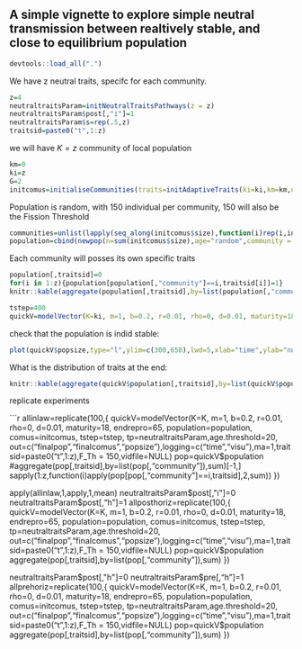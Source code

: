 

## A simple vignette to explore simple neutral transmission between realtively stable, and close to equilibrium population

```r
devtools::load_all(".")
```

We have z neutral traits, specifc for each community.

```r
z=4
neutraltraitsParam=initNeutralTraitsPathways(z = z)
neutraltraitsParam$post[,"i"]=1
neutraltraitsParam$s=rep(.5,z)
traitsid=paste0("t",1:z)
```


we will have $K=z$  community of local population

```r
km=0
ki=z
G=2
initcomus=initialiseCommunities(traits=initAdaptiveTraits(ki=ki,km=km,n=20),coordinates=random2Dgrid(K=ki+km,Gx=G),G=G,sizes=150,plot=T)
```

Population is random, with 150 individual per community, 150 will also be the Fission Threshold
```r
communities=unlist(lapply(seq_along(initcomus$size),function(i)rep(i,initcomus$size[i])))
population=cbind(newpop(n=sum(initcomus$size),age="random",community = communities),initNeutralTraits(sum(initcomus$size),z))
```

Each community will posses its own specific traits

```r
population[,traitsid]=0
for(i in 1:z){population[population[,"community"]==i,traitsid[i]]=1}
knitr::kable(aggregate(population[,traitsid],by=list(population[,"community"]),sum))
```


```r
tstep=400
quickV=modelVector(K=ki, m=1, b=0.2, r=0.01, rho=0, d=0.01, maturity=18, endrepro=65, population=population, comus=initcomus, tstep=tstep, tp=neutraltraitsParam,age.threshold=20, out=c("finalpop","finalcomus","popsize"),logging=c("time"),ma=1,traitsid=paste0("t",1:z),F_Th = 150)
```

check that the population is indid stable:

```r
plot(quickV$popsize,type="l",ylim=c(300,650),lwd=5,xlab="time",ylab="number of individual")
```

What is the distribution of traits at the end:

```r
knitr::kable(aggregate(quickV$population[,traitsid],by=list(quickV$population[,"community"]),FUN=getRatio))
```



replicate experiments

```r

allinlaw=replicate(100,{
                       quickV=modelVector(K=K, m=1, b=0.2, r=0.01, rho=0, d=0.01, maturity=18, endrepro=65, population=population, comus=initcomus, tstep=tstep, tp=neutraltraitsParam,age.threshold=20, out=c("finalpop","finalcomus","popsize"),logging=c("time","visu"),ma=1,traitsid=paste0("t",1:z),F_Th = 150,vidfile=NULL)
                       pop=quickV$population
                       #aggregate(pop[,traitsid],by=list(pop[,"community"]),sum)[-1,]
                       sapply(1:z,function(i)apply(pop[pop[,"community"]==i,traitsid],2,sum))
})

apply(allinlaw,1,apply,1,mean)
neutraltraitsParam$post[,"i"]=0
neutraltraitsParam$post[,"h"]=1
allposthoriz=replicate(100,{
                       quickV=modelVector(K=K, m=1, b=0.2, r=0.01, rho=0, d=0.01, maturity=18, endrepro=65, population=population, comus=initcomus, tstep=tstep, tp=neutraltraitsParam,age.threshold=20, out=c("finalpop","finalcomus","popsize"),logging=c("time","visu"),ma=1,traitsid=paste0("t",1:z),F_Th = 150,vidfile=NULL)
                       pop=quickV$population
                       aggregate(pop[,traitsid],by=list(pop[,"community"]),sum)
})

neutraltraitsParam$post[,"h"]=0
neutraltraitsParam$pre[,"h"]=1
allprehoriz=replicate(100,{
                       quickV=modelVector(K=K, m=1, b=0.2, r=0.01, rho=0, d=0.01, maturity=18, endrepro=65, population=population, comus=initcomus, tstep=tstep, tp=neutraltraitsParam,age.threshold=20, out=c("finalpop","finalcomus","popsize"),logging=c("time","visu"),ma=1,traitsid=paste0("t",1:z),F_Th = 150,vidfile=NULL)
                       pop=quickV$population
                       aggregate(pop[,traitsid],by=list(pop[,"community"]),sum)
})
